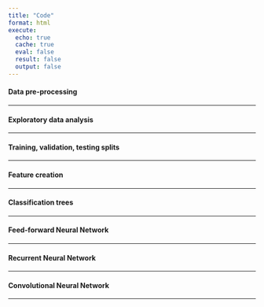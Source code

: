 ```yaml
---
title: "Code"
format: html
execute: 
  echo: true
  cache: true
  eval: false
  result: false
  output: false
---
```


<h4> Data pre-processing </h4> 
<hr>

<h4> Exploratory data analysis </h4> 
<hr>

<h4> Training, validation, testing splits </h4> 
<hr>

<h4> Feature creation </h4> 
<hr>


<h4> Classification trees </h4> 
<hr>

<h4> Feed-forward Neural Network </h4> 
<hr>

<h4> Recurrent Neural Network </h4> 
<hr>

<h4> Convolutional Neural Network </h4> 
<hr>



